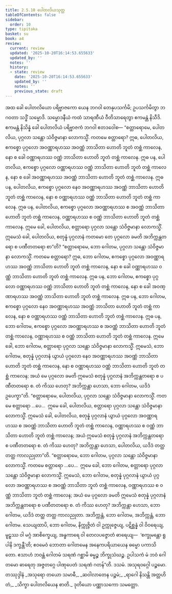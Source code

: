 ```yaml
---
title: 2.5.10 ပေါတလိယသုတ္တ
tableOfContents: false
sidebar:
  order: 10
type: tipitaka
basket: su
book: a4
review:
  current: review
  updated: '2025-10-20T16:14:53.655633'
  updated_by: ''
  notes: ''
  history:
  - state: review
    date: '2025-10-20T16:14:53.655633'
    updated_by: ''
    notes: ''
    previous_state: draft
---
```



<DynamicBreadcrumb />


<ReviewStatus review={frontmatter.review} showDetails={true} />

<HypothesisAnnotation frontmatter={frontmatter} />

<Division number="100" book="a4" e="ch" v="15" p="413">

<Paragraph number="663" book="a4">
အထ ခေါ ပေါတလိယော ပရိဗ္ဗာဇကော ယေန ဘဂဝါ တေနုပသင်္ကမိ; ဥပသင်္ကမိတွာ ဘဂဝတာ သဒ္ဓိံ သမ္မောဒိ. သမ္မောဒနီယံ ကထံ သာရဏီယံ ဝီတိသာရေတွာ ဧကမန္တံ နိသီဒိ. ဧကမန္တံ နိသိန္နံ ခေါ ပေါတလိယံ ပရိဗ္ဗာဇကံ ဘဂဝါ ဧတဒဝေါစ—
</Paragraph>

<Paragraph number="664" book="a4">
“စတ္တာရောမေ, ပေါတလိယ, ပုဂ္ဂလာ သန္တော သံဝိဇ္ဇမာနာ လောကသ္မိံ. ကတမေ စတ္တာရော? ဣဓ, ပေါတလိယ, ဧကစ္စော ပုဂ္ဂလော အဝဏ္ဏာရဟဿ အဝဏ္ဏံ ဘာသိတာ ဟောတိ ဘူတံ တစ္ဆံ ကာလေန, နော စ ခေါ ဝဏ္ဏာရဟဿ ဝဏ္ဏံ ဘာသိတာ ဟောတိ ဘူတံ တစ္ဆံ ကာလေန. ဣဓ ပန, ပေါတလိယ, ဧကစ္စော ပုဂ္ဂလော ဝဏ္ဏာရဟဿ ဝဏ္ဏံ ဘာသိတာ ဟောတိ ဘူတံ တစ္ဆံ ကာလေန, နော စ ခေါ အဝဏ္ဏာရဟဿ အဝဏ္ဏံ ဘာသိတာ ဟောတိ ဘူတံ တစ္ဆံ ကာလေန. ဣဓ ပန, ပေါတလိယ, ဧကစ္စော ပုဂ္ဂလော နေဝ အဝဏ္ဏာရဟဿ အဝဏ္ဏံ ဘာသိတာ ဟောတိ ဘူတံ တစ္ဆံ ကာလေန, နော စ ဝဏ္ဏာရဟဿ ဝဏ္ဏံ ဘာသိတာ ဟောတိ ဘူတံ တစ္ဆံ ကာလေန. ဣဓ ပန, ပေါတလိယ, ဧကစ္စော ပုဂ္ဂလော အဝဏ္ဏာရဟဿ စ အဝဏ္ဏံ ဘာသိတာ ဟောတိ ဘူတံ တစ္ဆံ ကာလေန, ဝဏ္ဏာရဟဿ စ ဝဏ္ဏံ ဘာသိတာ ဟောတိ ဘူတံ တစ္ဆံ ကာလေန. ဣမေ ခေါ, ပေါတလိယ, စတ္တာရော ပုဂ္ဂလာ သန္တော သံဝိဇ္ဇမာနာ လောကသ္မိံ. ဣမေသံ ခေါ, ပေါတလိယ, စတုန္နံ ပုဂ္ဂလာနံ ကတမော တေ ပုဂ္ဂလော ခမတိ အဘိက္ကန္တတရော စ ပဏီတတရော စာ”တိ?
</Paragraph>

<Paragraph number="665" book="a4">
“စတ္တာရောမေ, ဘော ဂေါတမ, ပုဂ္ဂလာ သန္တော သံဝိဇ္ဇမာနာ လောကသ္မိံ. ကတမေ စတ္တာရော? ဣဓ, ဘော ဂေါတမ, ဧကစ္စော ပုဂ္ဂလော အဝဏ္ဏာရဟဿ အဝဏ္ဏံ ဘာသိတာ ဟောတိ ဘူတံ တစ္ဆံ ကာလေန, နော စ ခေါ ဝဏ္ဏာရဟဿ ဝဏ္ဏံ ဘာသိတာ ဟောတိ ဘူတံ တစ္ဆံ ကာလေန. ဣဓ ပန, ဘော ဂေါတမ, ဧကစ္စော ပုဂ္ဂလော ဝဏ္ဏာရဟဿ ဝဏ္ဏံ ဘာသိတာ ဟောတိ ဘူတံ တစ္ဆံ ကာလေန, နော စ ခေါ အဝဏ္ဏာရဟဿ အဝဏ္ဏံ ဘာသိတာ ဟောတိ ဘူတံ တစ္ဆံ ကာလေန. ဣဓ ပန, ဘော ဂေါတမ, ဧကစ္စော ပုဂ္ဂလော နေဝ အဝဏ္ဏာရဟဿ အဝဏ္ဏံ ဘာသိတာ ဟောတိ ဘူတံ တစ္ဆံ ကာလေန, နော စ ဝဏ္ဏာရဟဿ ဝဏ္ဏံ ဘာသိတာ ဟောတိ ဘူတံ တစ္ဆံ ကာလေန. ဣဓ ပန, ဘော ဂေါတမ, ဧကစ္စော ပုဂ္ဂလော အဝဏ္ဏာရဟဿ စ အဝဏ္ဏံ ဘာသိတာ ဟောတိ ဘူတံ တစ္ဆံ ကာလေန, ဝဏ္ဏာရဟဿ စ ဝဏ္ဏံ ဘာသိတာ ဟောတိ ဘူတံ တစ္ဆံ ကာလေန. ဣမေ ခေါ, ဘော ဂေါတမ, စတ္တာရော ပုဂ္ဂလာ သန္တော သံဝိဇ္ဇမာနာ လောကသ္မိံ. ဣမေသံ, ဘော ဂေါတမ, စတုန္နံ ပုဂ္ဂလာနံ ယွာယံ ပုဂ္ဂလော နေဝ အဝဏ္ဏာရဟဿ အဝဏ္ဏံ ဘာသိတာ ဟောတိ ဘူတံ တစ္ဆံ ကာလေန, နော စ ဝဏ္ဏာရဟဿ ဝဏ္ဏံ ဘာသိတာ ဟောတိ ဘူတံ တစ္ဆံ ကာလေန; အယံ မေ ပုဂ္ဂလော ခမတိ ဣမေသံ စတုန္နံ ပုဂ္ဂလာနံ အဘိက္ကန္တတရော စ ပဏီတတရော စ. တံ ကိဿ ဟေတု? အဘိက္ကန္တာ ဟေသာ, ဘော ဂေါတမ, ယဒိဒံ ဥပေက္ခာ”တိ.
</Paragraph>

<Paragraph number="666" book="a4">
“စတ္တာရောမေ, ပေါတလိယ, ပုဂ္ဂလာ သန္တော သံဝိဇ္ဇမာနာ လောကသ္မိံ. ကတမေ စတ္တာရော …ပေ…  ဣမေ ခေါ, ပေါတလိယ, စတ္တာရော ပုဂ္ဂလာ သန္တော သံဝိဇ္ဇမာနာ လောကသ္မိံ. ဣမေသံ ခေါ, ပေါတလိယ, စတုန္နံ ပုဂ္ဂလာနံ ယွာယံ ပုဂ္ဂလော အဝဏ္ဏာရဟဿ စ အဝဏ္ဏံ ဘာသိတာ ဟောတိ ဘူတံ တစ္ဆံ ကာလေန, ဝဏ္ဏာရဟဿ စ ဝဏ္ဏံ ဘာသိတာ ဟောတိ ဘူတံ တစ္ဆံ ကာလေန; အယံ ဣမေသံ စတုန္နံ ပုဂ္ဂလာနံ အဘိက္ကန္တတရော စ ပဏီတတရော စ. တံ ကိဿ ဟေတု? အဘိက္ကန္တာ ဟေသာ, ပေါတလိယ, ယဒိဒံ တတ္ထ တတ္ထ ကာလညုတာ”တိ.
</Paragraph>

<Paragraph number="667" book="a4">
“စတ္တာရောမေ, ဘော ဂေါတမ, ပုဂ္ဂလာ သန္တော သံဝိဇ္ဇမာနာ လောကသ္မိံ. ကတမေ စတ္တာရော …ပေ…  ဣမေ ခေါ, ဘော ဂေါတမ, စတ္တာရော ပုဂ္ဂလာ သန္တော သံဝိဇ္ဇမာနာ လောကသ္မိံ. ဣမေသံ, ဘော ဂေါတမ, စတုန္နံ ပုဂ္ဂလာနံ ယွာယံ ပုဂ္ဂလော အဝဏ္ဏာရဟဿ စ အဝဏ္ဏံ ဘာသိတာ ဘူတံ တစ္ဆံ ကာလေန, ဝဏ္ဏာရဟဿ စ ဝဏ္ဏံ ဘာသိတာ ဘူတံ တစ္ဆံ ကာလေန; အယံ မေ ပုဂ္ဂလော ခမတိ ဣမေသံ စတုန္နံ ပုဂ္ဂလာနံ အဘိက္ကန္တတရော စ ပဏီတတရော စ. တံ ကိဿ ဟေတု? အဘိက္ကန္တာ ဟေသာ, ဘော ဂေါတမ, ယဒိဒံ တတ္ထ တတ္ထ ကာလညုတာ.
</Paragraph>

<Paragraph number="668" book="a4">
အဘိက္ကန္တံ, ဘော ဂေါတမ, အဘိက္ကန္တံ, ဘော ဂေါတမ. သေယျထာပိ, ဘော ဂေါတမ, နိက္ကုဇ္ဇိတံ ဝါ ဥက္ကုဇ္ဇေယျ, ပဋိစ္ဆန္နံ ဝါ ဝိဝရေယျ, မူဠှဿ ဝါ မဂ္ဂံ အာစိက္ခေယျ, အန္ဓကာရေ ဝါ တေလပဇ္ဇောတံ ဓာရေယျ—  ‘စက္ခုမန္တော ရူပါနိ ဒက္ခန္တီ’တိ; ဧဝမေဝံ ဘောတာ ဂေါတမေန အနေကပရိယာယေန ဓမ္မော ပကာသိတော. ဧသာဟံ ဘဝန္တံ ဂေါတမံ သရဏံ ဂစ္ဆာမိ ဓမ္မဉ္စ ဘိက္ခုသံဃဉ္စ. ဥပါသကံ မံ ဘဝံ ဂေါတမော ဓာရေတု အဇ္ဇတဂ္ဂေ ပါဏုပေတံ သရဏံ ဂတန်”တိ.

</Paragraph>
</Division>

<Paragraph number="669" type="center" book="a4">
ဒသမံ.



</Paragraph>

<Paragraph number="670" type="center" book="a4">
အသုရဝဂ္ဂေါ ပဉ္စမော.



</Paragraph>

<Paragraph number="671" type="center" book="a4">
တဿုဒ္ဒါနံ


</Paragraph>

<Paragraph number="672" type="verses" book="a4">
_အသုရော တယော သမာဓီ,_  
_ဆဝါလာတေန ပဉ္စမံ;_  
_ရာဂေါ နိသန္တိ အတ္တဟိတံ,_  
_သိက္ခာ ပေါတလိယေန စာတိ._  


</Paragraph>

<Paragraph number="673" type="center" book="a4">
ဒုတိယော ပဏ္ဏာသကော သမတ္တော.
</Paragraph>